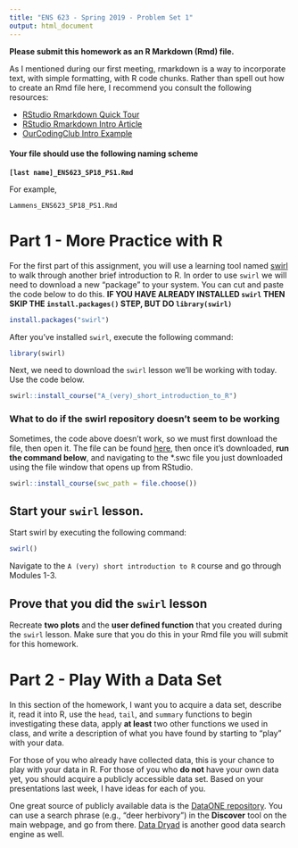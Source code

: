 ```yaml
---
title: "ENS 623 - Spring 2019 - Problem Set 1"
output: html_document
---
```


**Please submit this homework as an R Markdown (Rmd) file.**

As I mentioned during our first meeting, rmarkdown is a way to incorporate text, with simple formatting, with R code chunks.
Rather than spell out how to create an Rmd file here, I recommend you consult the following resources:

* [RStudio Rmarkdown Quick Tour](http://rmarkdown.rstudio.com/authoring_quick_tour.html)
* [RStudio Rmarkdown Intro Article](http://rmarkdown.rstudio.com/articles_intro.html)
* [OurCodingClub Intro Example](https://ourcodingclub.github.io/2016/11/24/rmarkdown-1.html)

#### Your file should use the following naming scheme

**`[last name]_ENS623_SP18_PS1.Rmd`**

For example, 

`Lammens_ENS623_SP18_PS1.Rmd`


# Part 1 - More Practice with R

For the first part of this assignment, you will use a learning tool named [swirl](https://swirlstats.com/students.html) to walk through another brief introduction to R.
In order to use `swirl` we will need to download a new "package" to your system.
You can cut and paste the code below to do this.
**IF YOU HAVE ALREADY INSTALLED `swirl` THEN SKIP THE `install.packages()` STEP, BUT DO `library(swirl)`**

```r
install.packages("swirl")
```

After you've installed `swirl`, execute the following command:

```r
library(swirl)
```


Next, we need to download the `swirl` lesson we'll be working with today.
Use the code below.

```r
swirl::install_course("A_(very)_short_introduction_to_R")
```


### What to do if the swirl repository doesn't seem to be working

Sometimes, the code above doesn't work, so we must first download the file, then open it. 
The file can be found [here](https://github.com/ClaudiaBrauer/A-very-short-introduction-to-R/blob/master/documents/A_(very)_short_introduction_to_R.swc), then once it's downloaded, **run the command below**, and navigating to the *.swc file you just downloaded using the file window that opens up from RStudio.


```r
swirl::install_course(swc_path = file.choose())
```


## Start your `swirl` lesson.

Start swirl by executing the following command:

```r
swirl()
```

Navigate to the `A (very) short introduction to R` course and go through Modules 1-3.

## Prove that you did the `swirl` lesson

Recreate **two plots** and the **user defined function** that you created during the `swirl` lesson.
Make sure that you do this in your Rmd file you will submit for this homework.

# Part 2 - Play With a Data Set

In this section of the homework, I want you to acquire a data set, describe it, read it into R, use the `head`, `tail`, and `summary` functions to begin investigating these data, apply **at least** two other functions we used in class, and write a description of what you have found by starting to "play" with your data.

For those of you who already have collected data, this is your chance to play with your data in R. 
For those of you who **do not** have your own data yet, you should acquire a publicly accessible data set.
Based on your presentations last week, I have ideas for each of you. 

One great source of publicly available data is the [DataONE repository](https://www.dataone.org/).
You can use a search phrase (e.g., "deer herbivory") in the **Discover** tool on the main webpage, and go from there. [Data Dryad](https://datadryad.org/) is another good data search engine as well.






